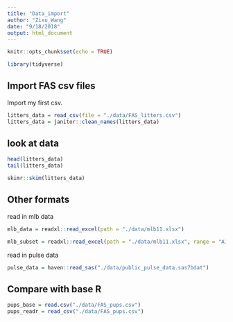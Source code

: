 ```yaml
---
title: "Data_import"
author: "Zixu_Wang"
date: "9/18/2018"
output: html_document
---
```



```r
knitr::opts_chunk$set(echo = TRUE)

library(tidyverse)
```

## Import FAS csv files

Import my first csv.

```r
litters_data = read_csv(file = "./data/FAS_litters.csv")
litters_data = janitor::clean_names(litters_data)
```


## look at data
```r
head(litters_data)
tail(litters_data)

skimr::skim(litters_data)
```

## Other formats

read in mlb data

```r
mlb_data = readxl::read_excel(path = "./data/mlb11.xlsx")

mlb_subset = readxl::read_excel(path = "./data/mlb11.xlsx", range = "A1:E17")
```


read in pulse data

```r
pulse_data = haven::read_sas("./data/public_pulse_data.sas7bdat")
```

## Compare with base R

```r
pups_base = read.csv("./data/FAS_pups.csv")
pups_readr = read_csv("./data/FAS_pups.csv")
```

